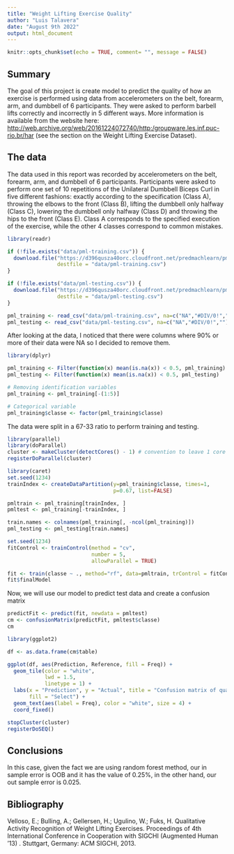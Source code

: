 ---
title: "Weight Lifting Exercise Quality"
author: "Luis Talavera"
date: "August 9th 2022"
output: html_document
---

```{r setup, include=FALSE}
knitr::opts_chunk$set(echo = TRUE, comment= "", message = FALSE)
```

## Summary
The goal of this project is create model to predict the quality of how an exercise is performed using data from accelerometers on the belt, forearm, arm, and dumbbell of 6 participants. They were asked to perform barbell lifts correctly and incorrectly in 5 different ways. More information is available from the website here: [http://web.archive.org/web/20161224072740/http:/groupware.les.inf.puc-rio.br/har](http://web.archive.org/web/20161224072740/http:/groupware.les.inf.puc-rio.br/har) (see the section on the Weight Lifting Exercise Dataset).

## The data

The data used in this report was recorded by accelerometers on the belt, forearm, arm, and dumbbell of 6 participants. Participants were asked to perform one set of 10 repetitions of the Unilateral Dumbbell Biceps Curl in five different fashions:
exactly according to the specification (Class A), throwing the elbows to the
front (Class B), lifting the dumbbell only halfway (Class C), lowering the 
dumbbell only halfway (Class D) and throwing the hips to the front (Class E).
Class A corresponds to the specified execution of the exercise, while the other 4
classes correspond to common mistakes.

```{r load_data}
library(readr)

if (!file.exists("data/pml-training.csv")) {
  download.file("https://d396qusza40orc.cloudfront.net/predmachlearn/pml-training.csv",
                destfile = "data/pml-training.csv")
}

if (!file.exists("data/pml-testing.csv")) {
  download.file("https://d396qusza40orc.cloudfront.net/predmachlearn/pml-testing.csv",
                destfile = "data/pml-testing.csv")
}

pml_training <- read_csv("data/pml-training.csv", na=c("NA","#DIV/0!",""))
pml_testing <- read_csv("data/pml-testing.csv", na=c("NA","#DIV/0!",""))
```

After looking at the data, I noticed that there were columns where 90% or more of
their data were NA so I decided to remove them.

```{r clean_data}
library(dplyr)

pml_training <- Filter(function(x) mean(is.na(x)) < 0.5, pml_training)
pml_testing <- Filter(function(x) mean(is.na(x)) < 0.5, pml_testing)

# Removing identification variables
pml_training <- pml_training[-(1:5)]

# Categorical variable
pml_training$classe <- factor(pml_training$classe)
```

The data were split in a 67-33 ratio to perform training and testing.

```{r parallel, echo = FALSE}
library(parallel)
library(doParallel)
cluster <- makeCluster(detectCores() - 1) # convention to leave 1 core for OS
registerDoParallel(cluster)
```


```{r split_data}
library(caret)
set.seed(1234)
trainIndex <- createDataPartition(y=pml_training$classe, times=1, 
                                  p=0.67, list=FALSE)

pmltrain <- pml_training[trainIndex, ]
pmltest <- pml_training[-trainIndex, ]

train.names <- colnames(pml_training[, -ncol(pml_training)])
pml_testing <- pml_testing[train.names]

```

```{r model, cache = TRUE}
set.seed(1234)
fitControl <- trainControl(method = "cv",
                           number = 5,
                           allowParallel = TRUE)

fit <- train(classe ~ ., method="rf", data=pmltrain, trControl = fitControl)
fit$finalModel
```

Now, we will use our model to predict test data and create a confusion matrix

```{r predict, cache = TRUE}
predictFit <- predict(fit, newdata = pmltest)
cm <- confusionMatrix(predictFit, pmltest$classe)
cm
```
```{r heatmap, echo=FALSE}
library(ggplot2)

df <- as.data.frame(cm$table)

ggplot(df, aes(Prediction, Reference, fill = Freq)) +
  geom_tile(color = "white",
            lwd = 1.5,
            linetype = 1) +
  labs(x = "Prediction", y = "Actual", title = "Confusion matrix of quality",
       fill = "Select") +
  geom_text(aes(label = Freq), color = "white", size = 4) +
  coord_fixed() 
```



```{r turnOffParallelism, echo = FALSE}
stopCluster(cluster)
registerDoSEQ()
```


## Conclusions 

In this case, given the fact we are using random forest method, our in sample error is OOB and it has the value of 0.25%, in the other hand, our out sample error is 0.025.


## Bibliography

Velloso, E.; Bulling, A.; Gellersen, H.; Ugulino, W.; Fuks, H. Qualitative Activity Recognition of Weight Lifting Exercises. Proceedings of 4th International Conference in Cooperation with SIGCHI (Augmented Human '13) . Stuttgart, Germany: ACM SIGCHI, 2013.

